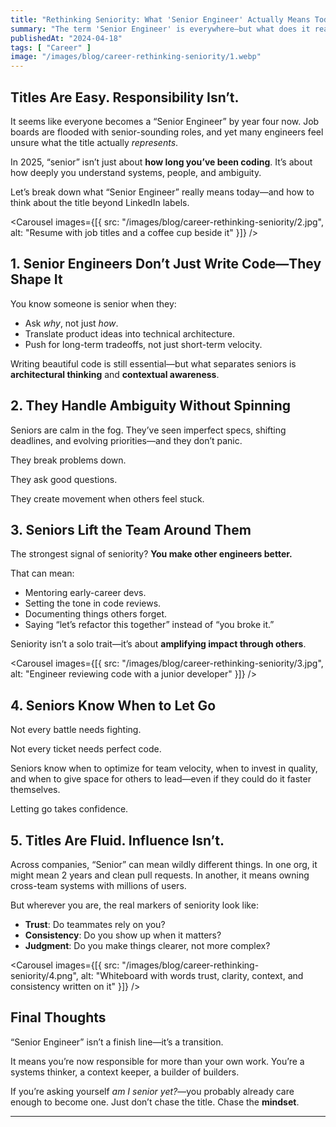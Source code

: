 ```yaml
---
title: "Rethinking Seniority: What 'Senior Engineer' Actually Means Today"
summary: "The term 'Senior Engineer' is everywhere—but what does it really mean in 2025? Here's a look at the evolving definition of seniority in engineering careers."
publishedAt: "2024-04-18"
tags: [ "Career" ]
image: "/images/blog/career-rethinking-seniority/1.webp"
---
```


## Titles Are Easy. Responsibility Isn’t.

It seems like everyone becomes a “Senior Engineer” by year four now. Job boards are flooded with senior-sounding roles, and yet many engineers feel unsure what the title actually *represents*.

In 2025, “senior” isn’t just about **how long you’ve been coding**. It’s about how deeply you understand systems, people, and ambiguity.

Let’s break down what “Senior Engineer” really means today—and how to think about the title beyond LinkedIn labels.

<Carousel
  images={[{ src: "/images/blog/career-rethinking-seniority/2.jpg", alt: "Resume with job titles and a coffee cup beside it" }]}
/>

## 1. Senior Engineers Don’t Just Write Code—They Shape It

You know someone is senior when they:
- Ask *why*, not just *how*.
- Translate product ideas into technical architecture.
- Push for long-term tradeoffs, not just short-term velocity.

Writing beautiful code is still essential—but what separates seniors is **architectural thinking** and **contextual awareness**.

## 2. They Handle Ambiguity Without Spinning

Seniors are calm in the fog. They’ve seen imperfect specs, shifting deadlines, and evolving priorities—and they don’t panic.

They break problems down.

They ask good questions.

They create movement when others feel stuck.

## 3. Seniors Lift the Team Around Them

The strongest signal of seniority? **You make other engineers better.**

That can mean:
- Mentoring early-career devs.
- Setting the tone in code reviews.
- Documenting things others forget.
- Saying “let’s refactor this together” instead of “you broke it.”

Seniority isn’t a solo trait—it’s about **amplifying impact through others**.

<Carousel
  images={[{ src: "/images/blog/career-rethinking-seniority/3.jpg", alt: "Engineer reviewing code with a junior developer" }]}
/>

## 4. Seniors Know When to Let Go

Not every battle needs fighting.

Not every ticket needs perfect code.

Seniors know when to optimize for team velocity, when to invest in quality, and when to give space for others to lead—even if they could do it faster themselves.

Letting go takes confidence.

## 5. Titles Are Fluid. Influence Isn’t.

Across companies, “Senior” can mean wildly different things. In one org, it might mean 2 years and clean pull requests. In another, it means owning cross-team systems with millions of users.

But wherever you are, the real markers of seniority look like:
- **Trust**: Do teammates rely on you?
- **Consistency**: Do you show up when it matters?
- **Judgment**: Do you make things clearer, not more complex?

<Carousel
  images={[{ src: "/images/blog/career-rethinking-seniority/4.png", alt: "Whiteboard with words trust, clarity, context, and consistency written on it" }]}
/>

## Final Thoughts

“Senior Engineer” isn’t a finish line—it’s a transition.

It means you’re now responsible for more than your own work. You’re a systems thinker, a context keeper, a builder of builders.

If you’re asking yourself *am I senior yet?*—you probably already care enough to become one. Just don’t chase the title. Chase the **mindset**.

---